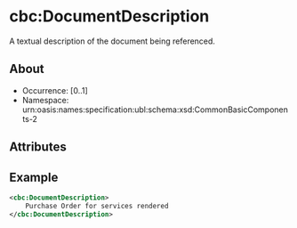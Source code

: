 # cbc:DocumentDescription
A textual description of the document being referenced.

## About
* Occurrence: [0..1]
* Namespace: urn:oasis:names:specification:ubl:schema:xsd:CommonBasicComponents-2

## Attributes

## Example
```xml
<cbc:DocumentDescription>
    Purchase Order for services rendered
</cbc:DocumentDescription>
```